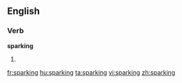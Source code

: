 ==English==

===Verb===
'''sparking'''

# {{present participle of|[[spark]]}}

[[fr:sparking]]
[[hu:sparking]]
[[ta:sparking]]
[[vi:sparking]]
[[zh:sparking]]